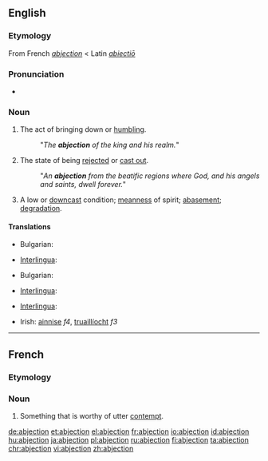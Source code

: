 ==English==

===Etymology===
From French ''[[abjection#French|abjection]]'' < Latin ''[[abiectio|abiectiō]]''

===Pronunciation===
* {{IPA|/æbˈdʒɛkʃən/}}

===Noun===
{{en-noun}}

# The act of bringing down or [[humbling]].
#: "''The '''abjection''' of the king and his realm.''"
# {{uncommon}} The state of being [[rejected]] or [[cast out]].
#: "''An '''abjection''' from the beatific regions where God, and his angels and saints, dwell forever.''"
# A low or [[downcast]] condition; [[meanness]] of spirit; [[abasement]]; [[degradation]].

====Translations====
{{trans-top|the act of bringing down or humbling}}
* Bulgarian: {{t|bg|отхвърляне, низвергване}}
{{trans-mid}}
* [[Interlingua]]: {{t|ia|abjection}}
{{trans-bottom}}

{{trans-top|the state of being rejected or cast out}}
* Bulgarian: {{t|bg|жалкост, отхвърленост}}
{{trans-mid}}
* [[Interlingua]]: {{t|ia|abjection}}
{{trans-bottom}}

{{trans-top|a low or downcast condition}}
* [[Interlingua]]: {{t|ia|abjection}}
{{trans-mid}}
* Irish: [[ainnise]] ''f4'', [[truaillíocht]] ''f3''
{{trans-bottom}}

----

==French==

===Etymology===
{{suffix|abject|tion|lang=fr}}

===Noun===
{{fr-noun|f}}

# {{literary|lang=fr}} Something that is worthy of utter [[contempt]].

[[de:abjection]]
[[et:abjection]]
[[el:abjection]]
[[fr:abjection]]
[[io:abjection]]
[[id:abjection]]
[[hu:abjection]]
[[ja:abjection]]
[[pl:abjection]]
[[ru:abjection]]
[[fi:abjection]]
[[ta:abjection]]
[[chr:abjection]]
[[vi:abjection]]
[[zh:abjection]]